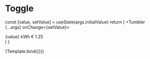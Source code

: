 

<Meta title="Tumbler" component={Tumbler} decorators={decorators} />

# Toggle

  const [value, setValue] = useState(args.initialValue)
  return (
    <Tumbler {...args} onChange={setValue}>
      <div className="flex flex-col justify-between items-center">
        <IconLeaf />
        <span className="text-subtitle-bold">{value} kWh</span>
        <span className="text-subtitle-bold">€ 1.25</span>
      </div>
    </Tumbler>
  )
}

<Canvas withToolbar>
  <Story
    name="Tumbler"
    args={{
      min: 0,
      max: 30,
      step: 1,
      initialValue: 14,
    }}
  >
    {Template.bind({})}
  </Story>
</Canvas>

<ArgsTable story="Tumbler" />
